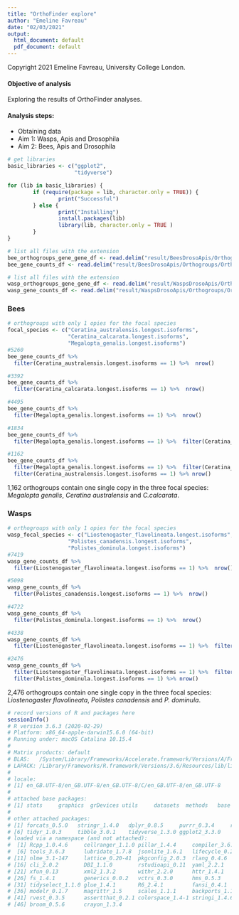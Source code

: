 ```yaml
---
title: "OrthoFinder explore"
author: "Emeline Favreau"
date: "02/03/2021"
output:
  html_document: default
  pdf_document: default
---
```

Copyright 2021 Emeline Favreau, University College London.


#### Objective of analysis

Exploring the results of OrthoFinder analyses.

#### Analysis steps:
- Obtaining data
- Aim 1: Wasps, Apis and Drosophila
- Aim 2: Bees, Apis and Drosophila


```r
# get libraries
basic_libraries <- c("ggplot2",
                     "tidyverse")

for (lib in basic_libraries) {
        if (require(package = lib, character.only = TRUE)) {
                print("Successful")
        } else {
                print("Installing")
                install.packages(lib)
                library(lib, character.only = TRUE )
        }
}
```


```r

# list all files with the extension
bee_orthogroups_gene_gene_df <- read.delim("result/BeesDrosoApis/Orthogroups/Orthogroups.tsv")
bee_gene_counts_df <- read.delim("result/BeesDrosoApis/Orthogroups/Orthogroups.GeneCount.tsv")

# list all files with the extension
wasp_orthogroups_gene_gene_df <- read.delim("result/WaspsDrosoApis/Orthogroups/Orthogroups.tsv")
wasp_gene_counts_df <- read.delim("result/WaspsDrosoApis/Orthogroups/Orthogroups.GeneCount.tsv")
```


### Bees

```r
# orthogroups with only 1 opies for the focal species
focal_species <- c("Ceratina_australensis.longest.isoforms",
                   "Ceratina_calcarata.longest.isoforms",
                   "Megalopta_genalis.longest.isoforms")
#5260
bee_gene_counts_df %>%
  filter(Ceratina_australensis.longest.isoforms == 1) %>%  nrow()

#3392
bee_gene_counts_df %>%
  filter(Ceratina_calcarata.longest.isoforms == 1) %>%  nrow()

#4495
bee_gene_counts_df %>%
  filter(Megalopta_genalis.longest.isoforms == 1) %>%  nrow()

#1834
bee_gene_counts_df %>%
  filter(Megalopta_genalis.longest.isoforms == 1) %>%  filter(Ceratina_calcarata.longest.isoforms == 1) %>% nrow()

#1162
bee_gene_counts_df %>%
  filter(Megalopta_genalis.longest.isoforms == 1) %>%  filter(Ceratina_calcarata.longest.isoforms == 1) %>% 
  filter(Ceratina_australensis.longest.isoforms == 1) %>% nrow()
```

1,162 orthogroups contain one single copy in the three focal species: _Megalopta genalis_, _Ceratina australensis_ and _C.calcarata_.


### Wasps

```r
# orthogroups with only 1 opies for the focal species
wasp_focal_species <- c("Liostenogaster_flavolineata.longest.isoforms",
                   "Polistes_canadensis.longest.isoforms",
                   "Polistes_dominula.longest.isoforms")
#7419
wasp_gene_counts_df %>%
  filter(Liostenogaster_flavolineata.longest.isoforms == 1) %>%  nrow()

#5098
wasp_gene_counts_df %>%
  filter(Polistes_canadensis.longest.isoforms == 1) %>%  nrow()

#4722
wasp_gene_counts_df %>%
  filter(Polistes_dominula.longest.isoforms == 1) %>%  nrow()

#4338
wasp_gene_counts_df %>%
  filter(Liostenogaster_flavolineata.longest.isoforms == 1) %>%  filter(Polistes_canadensis.longest.isoforms == 1) %>% nrow()

#2476
wasp_gene_counts_df %>%
  filter(Liostenogaster_flavolineata.longest.isoforms == 1) %>%  filter(Polistes_canadensis.longest.isoforms == 1) %>% 
  filter(Polistes_dominula.longest.isoforms == 1) %>% nrow()
```
2,476 orthogroups contain one single copy in the three focal species: _Liostenogaster flavolineata_, _Polistes canadensis_ and _P. dominula_.





```r
# record versions of R and packages here
sessionInfo()
# R version 3.6.3 (2020-02-29)
# Platform: x86_64-apple-darwin15.6.0 (64-bit)
# Running under: macOS Catalina 10.15.4
# 
# Matrix products: default
# BLAS:   /System/Library/Frameworks/Accelerate.framework/Versions/A/Frameworks/vecLib.framework/Versions/A/libBLAS.dylib
# LAPACK: /Library/Frameworks/R.framework/Versions/3.6/Resources/lib/libRlapack.dylib
# 
# locale:
# [1] en_GB.UTF-8/en_GB.UTF-8/en_GB.UTF-8/C/en_GB.UTF-8/en_GB.UTF-8
# 
# attached base packages:
# [1] stats     graphics  grDevices utils     datasets  methods   base     
# 
# other attached packages:
# [1] forcats_0.5.0   stringr_1.4.0   dplyr_0.8.5     purrr_0.3.4     readr_1.3.1    
# [6] tidyr_1.0.3     tibble_3.0.1    tidyverse_1.3.0 ggplot2_3.3.0  
# loaded via a namespace (and not attached):
#  [1] Rcpp_1.0.4.6     cellranger_1.1.0 pillar_1.4.4     compiler_3.6.3   dbplyr_1.4.3    
#  [6] tools_3.6.3      lubridate_1.7.8  jsonlite_1.6.1   lifecycle_0.2.0  gtable_0.3.0    
# [11] nlme_3.1-147     lattice_0.20-41  pkgconfig_2.0.3  rlang_0.4.6      reprex_0.3.0    
# [16] cli_2.0.2        DBI_1.1.0        rstudioapi_0.11  yaml_2.2.1       haven_2.2.0     
# [21] xfun_0.13        xml2_1.3.2       withr_2.2.0      httr_1.4.1       knitr_1.28      
# [26] fs_1.4.1         generics_0.0.2   vctrs_0.3.0      hms_0.5.3        grid_3.6.3      
# [31] tidyselect_1.1.0 glue_1.4.1       R6_2.4.1         fansi_0.4.1      readxl_1.3.1    
# [36] modelr_0.1.7     magrittr_1.5     scales_1.1.1     backports_1.1.7  ellipsis_0.3.0  
# [41] rvest_0.3.5      assertthat_0.2.1 colorspace_1.4-1 stringi_1.4.6    munsell_0.5.0   
# [46] broom_0.5.6      crayon_1.3.4 
```
